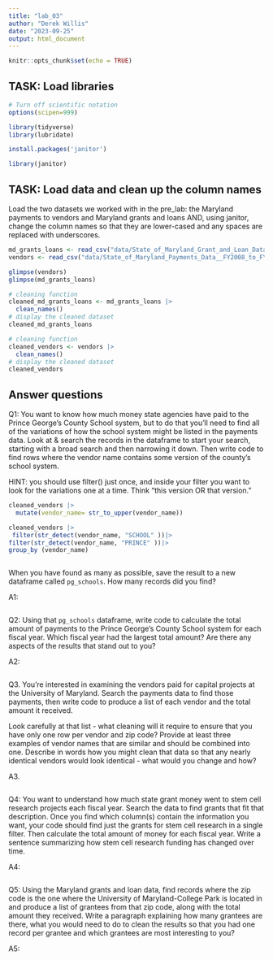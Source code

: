 ```yaml
---
title: "lab_03"
author: "Derek Willis"
date: "2023-09-25"
output: html_document
---
```


```r
knitr::opts_chunk$set(echo = TRUE)
```

## TASK: Load libraries

```r
# Turn off scientific notation
options(scipen=999)

library(tidyverse)
library(lubridate)


```


```r
install.packages('janitor')
```
```r
library(janitor)
```



## TASK: Load data and clean up the column names

Load the two datasets we worked with in the pre_lab: the Maryland payments to vendors and Maryland grants and loans AND, using janitor, change the column names so that they are lower-cased and any spaces are replaced with underscores.

```r
md_grants_loans <- read_csv("data/State_of_Maryland_Grant_and_Loan_Data__FY2009_to_FY2022.csv")
vendors <- read_csv("data/State_of_Maryland_Payments_Data__FY2008_to_FY2024.csv")

glimpse(vendors)
glimpse(md_grants_loans)
```

```r
# cleaning function
cleaned_md_grants_loans <- md_grants_loans |>
  clean_names() 
# display the cleaned dataset
cleaned_md_grants_loans
```

```r
# cleaning function
cleaned_vendors <- vendors |>
  clean_names() 
# display the cleaned dataset
cleaned_vendors
```


## Answer questions

Q1: You want to know how much money state agencies have paid to the Prince George's County School system, but to do that you'll need to find all of the variations of how the school system might be listed in the payments data. Look at & search the records in the dataframe to start your search, starting with a broad search and then narrowing it down. Then write code to find rows where the vendor name contains some version of the county's school system. 

HINT: you should use filter() just once, and inside your filter you want to look for the variations one at a time. Think "this version OR that version."

```r
cleaned_vendors |>
  mutate(vendor_name= str_to_upper(vendor_name))
```


```r
cleaned_vendors |>
 filter(str_detect(vendor_name, "SCHOOL" ))|>
filter(str_detect(vendor_name, "PRINCE" ))|>  
group_by (vendor_name)



```


When you have found as many as possible, save the result to a new dataframe called `pg_schools`. How many records did you find? 

A1:

```r
```

Q2: Using that `pg_schools` dataframe, write code to calculate the total amount of payments to the Prince George's County School system for each fiscal year. Which fiscal year had the largest total amount? Are there any aspects of the results that stand out to you?

A2:

```r
```

Q3. You're interested in examining the vendors paid for capital projects at the University of Maryland. Search the payments data to find those payments, then write code to produce a list of each vendor and the total amount it received. 

Look carefully at that list - what cleaning will it require to ensure that you have only one row per vendor and zip code? Provide at least three examples of vendor names that are similar and should be combined into one. Describe in words how you might clean that data so that any nearly identical vendors would look identical - what would you change and how?

A3.

```r
```

Q4: You want to understand how much state grant money went to stem cell research projects each fiscal year. Search the data to find grants that fit that description. Once you find which column(s) contain the information you want, your code should find just the grants for stem cell research in a single filter. Then calculate the total amount of money for each fiscal year. Write a sentence summarizing how stem cell research funding has changed over time.

A4:

```r
```

Q5: Using the Maryland grants and loan data, find records where the zip code is the one where the University of Maryland-College Park is located in and produce a list of grantees from that zip code, along with the total amount they received. Write a paragraph explaining how many grantees are there, what you would need to do to clean the results so that you had one record per grantee and which grantees are most interesting to you?

A5:

```r
```
